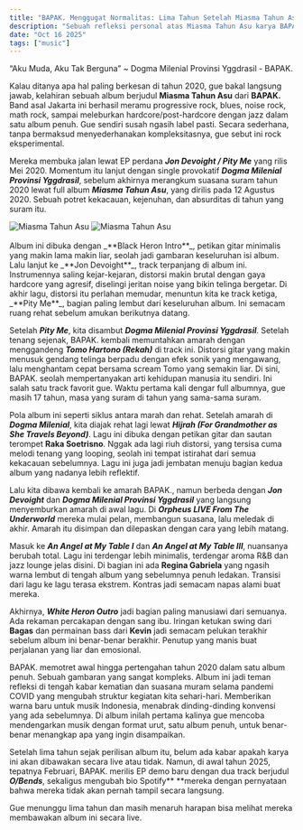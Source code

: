 ```yaml
---
title: "BAPAK. Menggugat Normalitas: Lima Tahun Setelah Miasma Tahun Asu"
description: "Sebuah refleksi personal atas Miasma Tahun Asu karya BAPAK., album yang menangkap kekacauan dan keputusasaan tahun 2020 dalam satu narasi musik eksperimental. Lima tahun setelahnya, gue kembali mendengarkan, menelusuri amarah, keheningan, dan harapan yang tersisa—masih menunggu satu hal yang belum terjadi: melihat BAPAK. membawakan album ini secara live."
date: "Oct 16 2025"
tags: ["music"]
---
```


“Aku Muda, Aku Tak Berguna” ~ Dogma Milenial Provinsi Yggdrasil - BAPAK.

Kalau ditanya apa hal paling berkesan di tahun 2020, gue bakal langsung jawab, kelahiran sebuah album berjudul **Miasma Tahun Asu** dari **BAPAK.** Band asal Jakarta ini berhasil meramu progressive rock, blues, noise rock, math rock, sampai meleburkan hardcore/post-hardcore dengan jazz dalam satu album penuh. Gue sendiri susah ngasih label pasti. Secara sederhana, tanpa bermaksud menyederhanakan kompleksitasnya, gue sebut ini rock eksperimental.

Mereka membuka jalan lewat EP perdana _**Jon Devoight / Pity Me**_ yang rilis Mei 2020. Momentum itu lanjut dengan single provokatif _**Dogma Milenial Provinsi Yggdrasil**_, sebelum akhirnya merangkum suasana suram tahun 2020 lewat full album _**Miasma Tahun Asu**_, yang dirilis pada 12 Agustus 2020. Sebuah potret kekacauan, kejenuhan, dan absurditas di tahun yang suram itu.

<div style={{ display: "flex", justifyContent: "center", gap: "10px" }}>
  <img
    src="/static/music/miasmatahunasu.webp"
    alt="Miasma Tahun Asu"
    style={{ width: "30%", margin: 0, padding: 0, display: "block" }}
  />
  <img
    src="/static/music/miasmatahunasu-2.webp"
    alt="Miasma Tahun Asu"
    style={{ width: "30%", margin: 0, padding: 0, display: "block" }}
  />
</div>
<br/>
Album ini dibuka dengan _**Black Heron Intro**_, petikan gitar minimalis yang makin lama makin liar, seolah jadi gambaran keseluruhan isi album. Lalu lanjut ke _**Jon Devoight**_, track terpanjang di album ini. Instrumennya saling kejar-kejaran, distorsi makin brutal dengan gaya hardcore yang agresif, diselingi jeritan noise yang bikin telinga bergetar. Di akhir lagu, distorsi itu perlahan memudar, menuntun kita ke track ketiga, _**Pity Me**_, bagian paling lembut dari keseluruhan album. Ini semacam ruang rehat sebelum amukan berikutnya datang.

Setelah _**Pity Me**_, kita disambut _**Dogma Milenial Provinsi Yggdrasil**_. Setelah tenang sejenak, BAPAK. kembali memuntahkan amarah dengan menggandeng _**Tomo Hartono (Rekah)**_ di track ini. Distorsi gitar yang makin menusuk gendang telinga berpadu dengan efek sonik yang mengawang, lalu menghantam cepat bersama scream Tomo yang semakin liar. Di sini, BAPAK. seolah mempertanyakan arti kehidupan manusia itu sendiri. Ini salah satu track favorit gue. Waktu pertama kali dengar full albumnya, gue masih 17 tahun, masa yang suram di tahun yang sama-sama suram.

Pola album ini seperti siklus antara marah dan rehat. Setelah amarah di _**Dogma Milenial**_, kita diajak rehat lagi lewat _**Hijrah (For Grandmother as She Travels Beyond)**_. Lagu ini dibuka dengan petikan gitar dan sautan terompet **Raka Soetrisno**. Nggak ada lagi riuh distorsi, yang tersisa cuma melodi tenang yang looping, seolah ini tempat istirahat dari semua kekacauan sebelumnya. Lagu ini juga jadi jembatan menuju bagian kedua album yang nadanya lebih reflektif.

Lalu kita dibawa kembali ke amarah BAPAK., namun berbeda dengan _**Jon Devoight**_ dan _**Dogma Milenial Provinsi Yggdrasil**_ yang langsung menyemburkan amarah di awal lagu. Di _**Orpheus LIVE From The Underworld**_ mereka mulai pelan, membangun suasana, lalu meledak di akhir. Amarah itu disimpan dan dilepaskan dengan cara yang lebih matang.

Masuk ke _**An Angel at My Table I**_ dan _**An Angel at My Table III**_, nuansanya berubah total. Lagu ini terdengar lebih minimalis, terdengar aroma R&B dan jazz lounge jelas disini. Di bagian ini ada **Regina Gabriela** yang ngasih warna lembut di tengah album yang sebelumnya penuh ledakan. Transisi dari lagu ke lagu terasa ekstrem. Kontras jadi semacam napas alami buat mereka.

Akhirnya, _**White Heron Outro**_ jadi bagian paling manusiawi dari semuanya. Ada rekaman percakapan dengan sang ibu. Iringan ketukan swing dari **Bagas** dan permainan bass dari **Kevin** jadi semacam pelukan terakhir sebelum album ini benar-benar berakhir. Penutup yang manis buat perjalanan yang liar dan emosional.

BAPAK. memotret awal hingga pertengahan tahun 2020 dalam satu album penuh. Sebuah gambaran yang sangat kompleks. Album ini jadi teman refleksi di tengah kabar kematian dan suasana muram selama pandemi COVID yang mengubah struktur kegiatan kita sehari-hari. Memberikan warna baru untuk musik Indonesia, menabrak dinding-dinding konvensi yang ada sebelumnya. Di album inilah pertama kalinya gue mencoba mendengarkan musik dengan format urut, satu album penuh, untuk benar-benar menangkap apa yang ingin disampaikan.

Setelah lima tahun sejak perilisan album itu, belum ada kabar apakah karya ini akan dibawakan secara live atau tidak. Namun, di awal tahun 2025, tepatnya Februari, BAPAK. merilis EP demo baru dengan dua track berjudul _**O/Bends**_, sekaligus mengubah bio Spotify** **mereka dengan pernyataan bahwa mereka tidak akan pernah tampil secara langsung.

Gue menunggu lima tahun dan masih menaruh harapan bisa melihat mereka membawakan album ini secara live.

